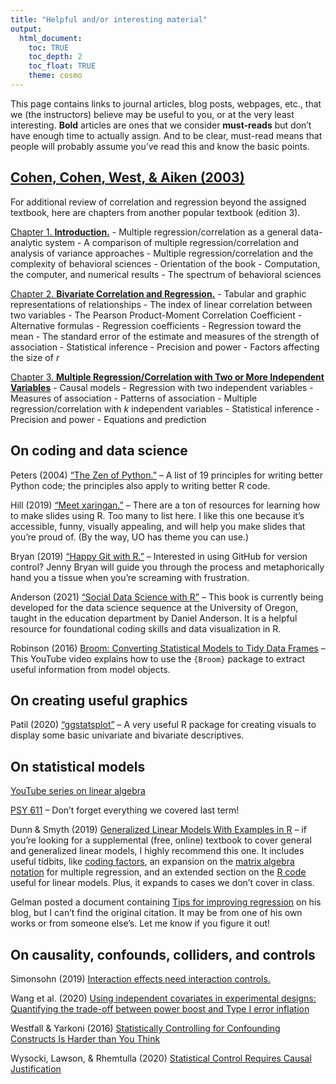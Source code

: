 ```yaml
---
title: "Helpful and/or interesting material"
output: 
  html_document:
    toc: TRUE
    toc_depth: 2
    toc_float: TRUE
    theme: cosmo
---
```


This page contains links to journal articles, blog posts, webpages, etc., that we (the instructors) believe may be useful to you, or at the very least interesting. **Bold** articles are ones that we consider **must-reads** but don't have enough time to actually assign. And to be clear, must-read means that people will probably assume you've read this and know the basic points.  

## [Cohen, Cohen, West, & Aiken (2003)](https://psycnet.apa.org/record/2002-18109-000)

For additional review of correlation and regression beyond the assigned textbook, here are chapters from another popular textbook (edition 3).

[Chapter 1. **Introduction.**](readings/CCWA_ch1.pdf) 
  - Multiple regression/correlation as a general data-analytic system
  - A comparison of multiple regression/correlation and analysis of variance approaches
  - Multiple regression/correlation and the complexity of behavioral sciences
  - Orientation of the book
  - Computation, the computer, and numerical results
  - The spectrum of behavioral sciences
  
[Chapter 2. **Bivariate Correlation and Regression.**](readings/CCWA_ch2.pdf) 
  - Tabular and graphic representations of relationships
  - The index of linear correlation between two variables
  - The Pearson Product-Moment Correlation Coefficient
  - Alternative formulas
  - Regression coefficients
  - Regression toward the mean
  - The standard error of the estimate and measures of the strength of association
  - Statistical inference
  - Precision and power
  - Factors affecting the size of _r_
  
[Chapter 3. **Multiple Regression/Correlation with Two or More Independent Variables**](readings/CCWA_ch3.pdf) 
  - Causal models
  - Regression with two independent variables
  - Measures of association 
  - Patterns of association
  - Multiple regression/correlation with _k_ independent variables
  - Statistical inference
  - Precision and power
  - Equations and prediction
  

## On coding and data science

Peters (2004) ["The Zen of Python."](https://www.python.org/dev/peps/pep-0020/) -- A list of 19 principles for writing better Python code; the principles also apply to writing better R code. 

Hill (2019) ["Meet xaringan."](https://arm.rbind.io/slides/xaringan.html#1) -- There are a ton of resources for learning how to make slides using R. Too many to list here. I like this one because it's accessible, funny, visually appealing, and will help you make slides that you're proud of. (By the way, UO has theme you can use.)

Bryan (2019) ["Happy Git with R."](https://happygitwithr.com) -- Interested in using GitHub for version control? Jenny Bryan will guide you through the process and metaphorically hand you a tissue when you're screaming with frustration.

Anderson (2021) ["Social Data Science with R"](https://www.sds.pub/index.html) -- This book is currently being developed for the data science sequence at the University of Oregon, taught in the education department by Daniel Anderson. It is a helpful resource for foundational coding skills and data visualization in R. 

Robinson (2016) [Broom: Converting Statistical Models to Tidy Data Frames](https://www.youtube.com/watch?v=7VGPUBWGv6g) -- This YouTube video explains how to use the `{Broom}` package to extract useful information from model objects. 

## On creating useful graphics

Patil (2020) ["ggstatsplot"](https://indrajeetpatil.github.io/ggstatsplot/index.html) -- A very useful R package for creating visuals to display some basic univariate and bivariate descriptives. 

## On statistical models

[YouTube series on linear algebra](https://www.youtube.com/playlist?list=PLZHQObOWTQDPD3MizzM2xVFitgF8hE_ab)

[PSY 611](https://uopsych.github.io/psy611/) -- Don't forget everything we covered last term!

Dunn & Smyth (2019) [Generalized Linear Models With Examples in R](https://link.springer.com/book/10.1007/978-1-4419-0118-7) -- if you're looking for a supplemental (free, online) textbook to cover general and generalized linear models, I highly recommend this one. It includes useful tidbits, like [coding factors](https://link.springer.com/chapter/10.1007/978-1-4419-0118-7_1#Sec4), an expansion on the [matrix algebra notation](https://link.springer.com/chapter/10.1007/978-1-4419-0118-7_2#Sec13) for multiple regression, and an extended section on the [R code](https://link.springer.com/chapter/10.1007/978-1-4419-0118-7_2#Sec39) useful for linear models. Plus, it expands to cases we don't cover in class. 

Gelman posted a document containing [Tips for improving regression](https://statmodeling.stat.columbia.edu/wp-content/uploads/2020/07/raos_tips.pdf) on his blog, but I can't find the original citation. It may be from one of his own works or from someone else's. Let me know if you figure it out!

## On causality, confounds, colliders, and controls

Simonsohn (2019) [Interaction effects need interaction controls.](http://datacolada.org/80)

Wang et al. (2020) [Using independent covariates in experimental designs: Quantifying the trade-off between power boost and Type I error inflation](readings/wang_2020.pdf)

Westfall & Yarkoni (2016) [Statistically Controlling for Confounding Constructs Is Harder than You Think](https://journals.plos.org/plosone/article?id=10.1371/journal.pone.0152719)

Wysocki, Lawson, & Rhemtulla (2020) [Statistical Control Requires Causal Justification](https://psyarxiv.com/j9vw4)



